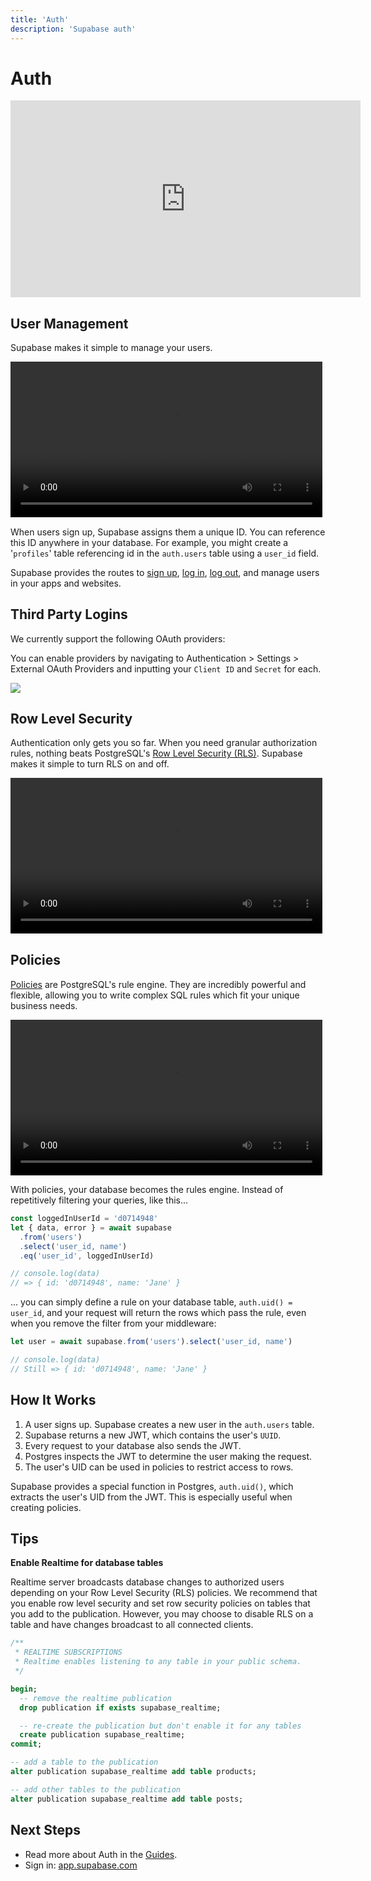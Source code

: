 ```yaml
---
title: 'Auth'
description: 'Supabase auth'
---
```


# Auth

<iframe
  width="560"
  height="315"
  src="https://www.youtube-nocookie.com/embed/6ow_jW4epf8"
  title="YouTube video player"
  frameborder="0"
  allow="accelerometer; autoplay; clipboard-write; encrypted-media; gyroscope; picture-in-picture"
  allowfullscreen
></iframe>

## User Management

Supabase makes it simple to manage your users.

<video width="99%" playsinline controls>
  <source src="/docs/videos/auth-zoom2.mp4" type="video/mp4" playsInline />
</video>

When users sign up, Supabase assigns them a unique ID. You can reference this ID anywhere in your database. For example, you might create a '`profiles`' table referencing id in the `auth.users` table using a `user_id` field.

Supabase provides the routes to [sign up](https://supabase.com/docs/reference/javascript/auth-signup), [log in](https://supabase.com/docs/reference/javascript/auth-signin), [log out](https://supabase.com/docs/reference/javascript/auth-signout), and manage users in your apps and websites.

## Third Party Logins

We currently support the following OAuth providers:

<AuthProviders />

You can enable providers by navigating to Authentication > Settings > External OAuth Providers and inputting your `Client ID` and `Secret` for each.

<img src="https://supabase.com/docs/assets/images/supabase-oauth-logins-465421be6d56c5d1bedf19df6786c520.png" />

## Row Level Security

Authentication only gets you so far. When you need granular authorization rules, nothing beats PostgreSQL's [Row Level Security (RLS)](https://www.postgresql.org/docs/current/ddl-rowsecurity.html). Supabase makes it simple to turn RLS on and off.

<video width="99%" playsinline controls>
  <source src="/docs/videos/rls-zoom2.mp4" type="video/mp4" playsInline />
</video>

## Policies

[Policies](https://www.postgresql.org/docs/current/sql-createpolicy.html) are PostgreSQL's rule engine. They are incredibly powerful and flexible, allowing you to write complex SQL rules which fit your unique business needs.

<video width="99%" playsinline controls>
  <source src="/docs/videos/policies-zoom2.mp4" type="video/mp4" playsInline />
</video>

With policies, your database becomes the rules engine. Instead of repetitively filtering your queries, like this...

```Javascript
const loggedInUserId = 'd0714948'
let { data, error } = await supabase
  .from('users')
  .select('user_id, name')
  .eq('user_id', loggedInUserId)

// console.log(data)
// => { id: 'd0714948', name: 'Jane' }
```

... you can simply define a rule on your database table, `auth.uid() = user_id`, and your request will return the rows which pass the rule, even when you remove the filter from your middleware:

```Javascript
let user = await supabase.from('users').select('user_id, name')

// console.log(data)
// Still => { id: 'd0714948', name: 'Jane' }
```

## How It Works

1. A user signs up. Supabase creates a new user in the `auth.users` table.
2. Supabase returns a new JWT, which contains the user's `UUID`.
3. Every request to your database also sends the JWT.
4. Postgres inspects the JWT to determine the user making the request.
5. The user's UID can be used in policies to restrict access to rows.

Supabase provides a special function in Postgres, `auth.uid()`, which extracts the user's UID from the JWT. This is especially useful when creating policies.

## Tips

**Enable Realtime for database tables**

Realtime server broadcasts database changes to authorized users depending on your Row Level Security (RLS) policies. We recommend that you enable row level security and set row security policies on tables that you add to the publication. However, you may choose to disable RLS on a table and have changes broadcast to all connected clients.

```sql
/**
 * REALTIME SUBSCRIPTIONS
 * Realtime enables listening to any table in your public schema.
 */

begin;
  -- remove the realtime publication
  drop publication if exists supabase_realtime;

  -- re-create the publication but don't enable it for any tables
  create publication supabase_realtime;
commit;

-- add a table to the publication
alter publication supabase_realtime add table products;

-- add other tables to the publication
alter publication supabase_realtime add table posts;
```

## Next Steps

- Read more about Auth in the [Guides](https://supabase.com/docs/guides/auth/intro).
- Sign in: [app.supabase.com](https://app.supabase.com/)
